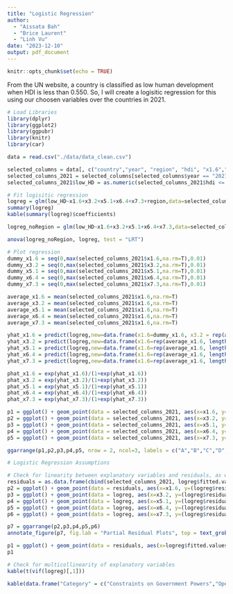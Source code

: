 ```yaml
---
title: "Logistic Regression"
author: 
  - "Aissata Bah"
  - "Brice Laurent"
  - "Linh Vu"
date: "2023-12-10"
output: pdf_document
---
```


```r
knitr::opts_chunk$set(echo = TRUE)
```

From the UN website, a country is classified as low human development when HDI is less than 0.550. So, I will create a logisitic regression for this using our choosen variables over the countries in 2021.

```r
# Load Libraries
library(dplyr)
library(ggplot2)
library(ggpubr)
library(knitr)
library(car)

data = read.csv("./data/data_clean.csv")
```

```r
selected_columns = data[, c("country","year", "region", "hdi", "x1.6","x3.2", "x5.1", "x6.4", "x7.3")]
selected_columns_2021 = selected_columns[selected_columns$year == "2021",]
selected_columns_2021$low_HD = as.numeric(selected_columns_2021$hdi <= 0.550)

# Fit logisitic regression
logreg = glm(low_HD~x1.6+x3.2+x5.1+x6.4+x7.3+region,data=selected_columns_2021,family="binomial")
summary(logreg)
kable(summary(logreg)$coefficients)
```

```r
logreg_noRegion = glm(low_HD~x1.6+x3.2+x5.1+x6.4+x7.3,data=selected_columns_2021,family="binomial")

anova(logreg_noRegion, logreg, test = "LRT")
```

```r
# Plot regression
dummy_x1.6 = seq(0,max(selected_columns_2021$x1.6,na.rm=T),0.01)
dummy_x3.2 = seq(0,max(selected_columns_2021$x3.2,na.rm=T),0.01)
dummy_x5.1 = seq(0,max(selected_columns_2021$x5.1,na.rm=T),0.01)
dummy_x6.4 = seq(0,max(selected_columns_2021$x6.4,na.rm=T),0.01)
dummy_x7.3 = seq(0,max(selected_columns_2021$x7.3,na.rm=T),0.01)

average_x1.6 = mean(selected_columns_2021$x1.6,na.rm=T)
average_x3.2 = mean(selected_columns_2021$x1.6,na.rm=T)
average_x5.1 = mean(selected_columns_2021$x1.6,na.rm=T)
average_x6.4 = mean(selected_columns_2021$x1.6,na.rm=T)
average_x7.3 = mean(selected_columns_2021$x1.6,na.rm=T)

yhat_x1.6 = predict(logreg,new=data.frame(x1.6=dummy_x1.6, x3.2 = rep(average_x3.2, length(dummy_x1.6)), x5.1 = rep(average_x5.1, length(dummy_x1.6)), x6.4 = rep(average_x6.4, length(dummy_x1.6)), x7.3 = rep(average_x7.3, length(dummy_x1.6)), region = rep("Sub-Saharan Africa", length(dummy_x1.6))))
yhat_x3.2 = predict(logreg,new=data.frame(x1.6=rep(average_x1.6, length(dummy_x3.2)), x3.2 = dummy_x3.2, x5.1 = rep(average_x5.1, length(dummy_x3.2)), x6.4 = rep(average_x6.4, length(dummy_x3.2)), x7.3 = rep(average_x7.3, length(dummy_x3.2)),region = rep("Sub-Saharan Africa", length(dummy_x3.2))))
yhat_x5.1 = predict(logreg,new=data.frame(x1.6=rep(average_x1.6, length(dummy_x5.1)), x3.2 = rep(average_x3.2, length(dummy_x5.1)), x5.1 = dummy_x5.1, x6.4 = rep(average_x6.4, length(dummy_x5.1)), x7.3 = rep(average_x7.3, length(dummy_x5.1)), region = rep("Sub-Saharan Africa", length(dummy_x5.1))))
yhat_x6.4 = predict(logreg,new=data.frame(x1.6=rep(average_x1.6, length(dummy_x6.4)), x3.2 = rep(average_x3.2, length(dummy_x6.4)), x5.1 = rep(average_x5.1, length(dummy_x6.4)), x6.4 = dummy_x6.4, x7.3 = rep(average_x7.3, length(dummy_x6.4)), region = rep("Sub-Saharan Africa", length(dummy_x6.4))))
yhat_x7.3 = predict(logreg,new=data.frame(x1.6=rep(average_x1.6, length(dummy_x7.3)), x3.2 = rep(average_x3.2, length(dummy_x7.3)), x5.1 = rep(average_x5.1, length(dummy_x7.3)), x6.4 = rep(average_x6.4, length(dummy_x7.3)), x7.3 = dummy_x7.3, region = rep("Sub-Saharan Africa", length(dummy_x7.3))))

phat_x1.6 = exp(yhat_x1.6)/(1+exp(yhat_x1.6))
phat_x3.2 = exp(yhat_x3.2)/(1+exp(yhat_x3.2))
phat_x5.1 = exp(yhat_x5.1)/(1+exp(yhat_x5.1))
phat_x6.4 = exp(yhat_x6.4)/(1+exp(yhat_x6.4))
phat_x7.3 = exp(yhat_x7.3)/(1+exp(yhat_x7.3))

p1 = ggplot() + geom_point(data = selected_columns_2021, aes(x=x1.6, y=low_HD)) + geom_line(aes(x=dummy_x1.6,y=phat_x1.6), color = "#1aa4b8", data =as.data.frame(cbind(dummy_x1.6, phat_x1.6)))+ scale_y_continuous(breaks = c(0, 1), labels = c("False", "True")) + labs(y = "Low HD")
p2 = ggplot() + geom_point(data = selected_columns_2021, aes(x=x3.2, y=low_HD)) + geom_line(aes(x=dummy_x3.2,y=phat_x3.2), color = "#1a9cb8", data =as.data.frame(cbind(dummy_x3.2, phat_x3.2)))+ scale_y_continuous(breaks = c(0, 1), labels = c("False", "True"))+ labs(y = "Low HD")
p3 = ggplot() + geom_point(data = selected_columns_2021, aes(x=x5.1, y=low_HD)) + geom_line(aes(x=dummy_x5.1,y=phat_x5.1), color = "#1a94b8", data =as.data.frame(cbind(dummy_x5.1, phat_x5.1)))+ scale_y_continuous(breaks = c(0, 1), labels = c("False", "True"))+ labs(y = "Low HD")
p4 = ggplot() + geom_point(data = selected_columns_2021, aes(x=x6.4, y=low_HD)) + geom_line(aes(x=dummy_x6.4,y=phat_x6.4), color = "#1a8cb8", data =as.data.frame(cbind(dummy_x6.4, phat_x6.4)))+ scale_y_continuous(breaks = c(0, 1), labels = c("False", "True"))+ labs(y = "Low HD")
p5 = ggplot() + geom_point(data = selected_columns_2021, aes(x=x7.3, y=low_HD)) + geom_line(aes(x=dummy_x7.3,y=phat_x7.3), color = "#1a84b8", data =as.data.frame(cbind(dummy_x7.3, phat_x7.3)))+ scale_y_continuous(breaks = c(0, 1), labels = c("False", "True"))+ labs( y = "Low HD")

ggarrange(p1,p2,p3,p4,p5, nrow = 2, ncol=3, labels = c("A","B","C","D","E"))
```

```r
# Logistic Regression Assumptions

# Check for linearity between explanatory variables and residuals, as well as with residuals and fitted values
residuals = as.data.frame(cbind(selected_columns_2021, logreg$fitted.values, logreg$residuals))
p2 = ggplot() + geom_point(data = residuals, aes(x=x1.6, y=(logreg$residuals+x1.6)), color = "#1a84b8", alpha = 0.5) + geom_hline(yintercept=0)+ labs(x = "x1.6", y ="Residuals + x1.6")
p3 = ggplot() + geom_point(data = logreg, aes(x=x3.2, y=(logreg$residuals+x3.2)), color = "#1a84b8", alpha = 0.5) + geom_hline(yintercept=0)+ labs(x = "x3.2", y ="Residuals + x3.2")
p4 = ggplot() + geom_point(data = logreg, aes(x=x5.1, y=(logreg$residuals+x5.1)), color = "#1a84b8", alpha = 0.5) + geom_hline(yintercept=0)+ labs(x = "x5.1", y ="Residuals + x5.1")
p5 = ggplot() + geom_point(data = logreg, aes(x=x6.4, y=(logreg$residuals+x6.4)), color = "#1a84b8", alpha = 0.5) + geom_hline(yintercept=0)+ labs(x = "x6.4", y ="Residuals + x6.4")
p6 = ggplot() + geom_point(data = logreg, aes(x=x7.3, y=(logreg$residuals+x7.3)), color = "#1a84b8", alpha = 0.5) + geom_hline(yintercept=0)+ labs(x = "x7.3", y ="Residuals + x7.3")

p7 = ggarrange(p2,p3,p4,p5,p6)
annotate_figure(p7, fig.lab = "Partial Residual Plots", top = text_grob(" ", color = "red", face = "bold", size = 14), fig.lab.size=14)

p1 = ggplot() + geom_point(data = residuals, aes(x=logreg$fitted.values, y=(logreg$residuals)), color = "#1a84b8", alpha = 0.5) + geom_hline(yintercept=0)+ labs(x = "Fitted Values", y ="Residuals", title= "Residuals versus Fitted Values")
p1

# Check for multicollinearity of explanatory variables
kable(t(vif(logreg)[,1]))

kable(data.frame("Category" = c("Constraints on Government Powers","Open Government","Order and Security","Regulatory Enforcement","Civil Justice"), "Representative_Variable" = c("Transition of power is subject to the law","Right to information","Crime is effectively controlled","Due process is respected in administrative proceedings","Civil justice is free of corruption"), "Name"=c("x1.6","x3.2","x5.1","x6.4","x7.3")))
```
